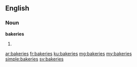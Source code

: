 ==English==

===Noun===
'''bakeries'''
# {{plural of|bakery}}

[[ar:bakeries]]
[[fr:bakeries]]
[[ku:bakeries]]
[[mg:bakeries]]
[[my:bakeries]]
[[simple:bakeries]]
[[sv:bakeries]]